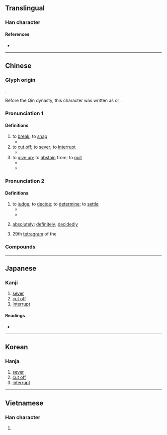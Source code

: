 {{also|断|𝌢}}
{{character info/new}}
==Translingual==

===Han character===
{{Han char|rn=69|rad=斤|as=14|sn=18|four=22721|canj=VIHML|ids=⿰㡭斤}}

====References====
* {{Han ref|kx=0480.350|dkj=13611|dj=0841.220|hdz=32028.130|uh=65B7|ud=26039|bh=C25F|bd=49759}}

----

==Chinese==
{{zh-forms|s=断|alt=𣃔}}

===Glyph origin===
{{Han etym}}
{{Han compound|𢇍|斤|t1=to cut|t2=axe|ls=ic}}.

Before the Qin dynasty, this character was written as {{zh-l|𠸿}} or {{zh-l|𠜷}}.

===Pronunciation 1===
{{zh-pron
|m=duàn
|c=tyun5,dyun6
|c_note=tyun5 - vernacular; dyun6 - literary
|h=pfs=thôn/tón
|md=dōng/duâng
|md_note=dōng - vernacular (“to snap; to cut off”); duâng - literary (“to cut off”)
|mn=xm,tp,kh,tn,hc,tc,sx,km,mg:tn̄g/qz,lk:tňg/zz,yl:tūiⁿ/xm,zz,tw:toān/qz:toǎn
|mn_note=tn̄g/tňg/tūiⁿ - vernacular; toān/toǎn - literary
|mn-t=deng6/duang6/duêng6
|mn-t_note=deng6 - vernacular; duang6/duêng6 - literary
|w=3doe
|mc=2+1
|oc=1+2,3+1
|cat=v
}}

====Definitions====
{{zh-hanzi}}

# to [[break]]; to [[snap]]
#* {{zh-x|他 說 他 的 手臂 斷 了。|He said that he'd broken his arm.}}
# to [[cut off]]; to [[sever]]; to [[interrupt]]
#* {{zh-x|通話 斷 了。|The line has gone dead.}}
# to [[give up]]; to [[abstain]] from; to [[quit]]
#* {{zh-x|斷 煙|to quit smoking}}
#* {{zh-x|在 孩子 三 個 月 大 時，她 給 孩子 斷 了 奶，並 開始 喂 奶粉。|She [[wean]]ed her baby when he was 3 months old and started him on powdered milk.}}

===Pronunciation 2===
{{zh-pron
|m=duàn
|c=dyun3,dyun6
|c_note=dyun6 - variant used in compounds
|h=pfs=ton
|md=duáng
|mn=toàn/qz:toǎn
|mn-t=duang3/duêng3
|w=2toe
|mc=3
|oc=3,2
|cat=v,adv
}}

====Definitions====
{{zh-hanzi}}

# to [[judge]]; to [[decide]]; to [[determine]]; to [[settle]]
#* {{zh-x|判斷|to decide, to determine}}
#* {{zh-x|這 個 案子 很 難 斷。|It is hard to '''judge''' this case.}}
# {{lb|zh|used in the negative}} [[absolutely]]; [[definitely]]; [[decidedly]]
# 29th [[tetragram]] of the {{w|Taixuanjing}}

===Compounds===
{{zh-der|了斷|壟斷資本|壟斷|多謀善斷|占斷|寡斷|壯士斷腕|價值判斷|一刀兩斷|判斷詞|倒斷|判斷句|壟斷市場|不斷|問斷|不斷頭|專斷|七斷八續|夢斷魂消|意斷恩絕|夢斷魂勞|慎謀能斷|喝神斷鬼|愁腸寸斷|夢斷黃粱|心疼肝斷|判斷力|乾斷|傾移斷層|割恩斷義|勾斷|平移斷層|判斷能力|下斷|優柔寡斷|切斷|專斷獨行|分釵斷帶|一筆勾斷|寸斷|宸斷|定斷|官斷|孟母斷織|剿斷|咬斷鐵|好謀善斷|割斷|公斷法院|天斷|好謀無斷|壟斷獨登|坐斷|同心斷金|恩斷意絕|恩斷義絕|審斷|剖斷|判斷|公斷|公斷人|句斷|中斷|攔前斷後|片斷|破土斷木|斷檔|文身斷髮|斷交|斷腸|機斷|斷金|斷酒|斷層掃描|源源不斷|斷水|斷代史|正斷層|斷種|斷章摘句|斷後|望斷|椎拍輐斷|斷片|殘編斷簡|斷根|斷頭食|斷事|斷絕往來|攛斷|獨斷專行|斷崖|杖斷|斷獄|折斷|斷裂|斷斷|獨行獨斷|猿腸寸斷|斷火|斷梗飛蓬|放斷鷂|斷屠|打斷|明斷|截斷眾流|斷黑|斷垣殘壁|斷長補短|目斷魂銷|斷虀畫粥|斷線|科斷|斷子絕孫|斷語|斷弦|淒斷|斷決如流|殘篇斷簡|斷層|斷脰決腹|把斷|斷井頹垣|斷根絕種|斷紙餘墨|沒斷的|投鞭斷流|斷斷續續|斷乎不可|斷念|斷頭話|斷然|斷編殘簡|柔腸寸斷|目斷飛鴻|枉斷|斷簡殘篇|斷袖分桃|斷壁殘垣|斷章取義|物理診斷|斷言|斷橋|殺伐決斷|接連不斷|水斷陸絕|斫斷|獨斷獨行|斷乎|斷臂說書|斷腸草|斷爛朝報|禁斷|斷頭將軍|斷章截句|淚乾腸斷|斷髮文身|斷定|斷配|決獄斷刑|斷幅殘紙|當斷不斷|砍斷|斷線鷂子|懸斷|斷梗飄萍|斷代|眼穿腸斷|斷煙|斷梗流萍|斷氣|沒倒斷|目斷鱗鴻|斷口|應機立斷|橫斷面|斷案|溝中斷|斷頭|房謀杜斷|當機立斷|斷非|斷除|琴斷朱弦|斷金亭子|斷電|斷線風箏|玉簫聲斷|斷長續短|斷續|柔茹寡斷|目斷魂消|扭斷|斷頭路|目斷|斷鶴續鳧|斷席|斷港絕潢|漂零蓬斷|殘章斷簡|斷掌|滔滔不斷|斷織|斷送|斷糧|斷無|斷袖之寵|斷七|斷喝|斷遣|浮萍斷梗|推斷|獨斷|無倒斷|活斷層|柔懦寡斷|決斷如流|決斷|斷絕|斷袖|斷落|斷頭臺|斷結|斷魂|橫斷|斷怪除妖|斷首捐軀|截斷|斷釵重合|斷簡殘編|有撇斷|果斷|斷難從命|斷雨殘雲|斷面|斷炊|斷腸花|斷治|斷梗飄蓬|斷尾雄雞|斷奶|斷壁頹垣|斷句|拔刀斷席|斷路|武斷|斷雁孤鴻|識文斷字|簡斷|線斷風箏|藕斷絲連|連續不斷|筆斷意連|隔斷|處斷|肝腸寸斷|論斷|預斷|續斷|道斷|阻斷|立斷|訊斷|雄斷|繩鋸木斷|臆斷|裁斷|鸞膠續斷|隔皮斷貨|魭斷|迴腸寸斷|縱斷面|路斷人稀|腸斷|診斷試劑|香火不斷|音容淒斷|買斷|間斷不繼|章決句斷|鐵口直斷|結斷|聽斷|診斷|隴斷|綿綿不斷|間斷|網路診斷|飄蓬斷梗|鋸斷|言語道斷|足謀寡斷|連綿不斷|鐵嘴直斷|逸塵斷鞅|遮斷|評斷|賣斷|紅消香斷|行權立斷|雄雞斷尾|義斷恩絕}}

{{zh-cat|Elementary}}

----

==Japanese==
{{ja-kanji forms|断|斷}}

===Kanji===
{{ja-kanji|grade=|rs=斤14|shin=断}}

# [[sever]]
# [[cut off]]
# [[interrupt]]

====Readings====
* {{ja-readings|on=[[だん]] (dan)|kun=[[たつ]] (tatsu), [[ことわる]] (kotowaru)}}

----

==Korean==

===Hanja===
{{ko-hanja|hangeul=단|eumhun=|rv=dan|mr=tan|y=tan}}

# [[sever]]
# [[cut off]]
# [[interrupt]]

----

==Vietnamese==

===Han character===
{{vi-hantu|[[đoán]], [[đoạn]]|rs=斤14}}

# {{defn|lang=vi|sort=斤14}}